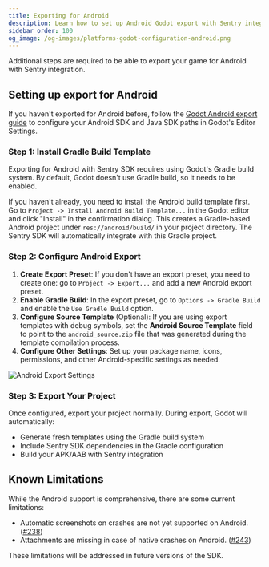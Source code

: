 ```yaml
---
title: Exporting for Android
description: Learn how to set up Android Godot export with Sentry integration
sidebar_order: 100
og_image: /og-images/platforms-godot-configuration-android.png
---
```


Additional steps are required to be able to export your game for Android with Sentry integration.

## Setting up export for Android

If you haven't exported for Android before, follow the [Godot Android export guide](https://docs.godotengine.org/en/stable/tutorials/export/exporting_for_android.html) to configure your Android SDK and Java SDK paths in Godot's Editor Settings.

### Step 1: Install Gradle Build Template

Exporting for Android with Sentry SDK requires using Godot's Gradle build system. By default, Godot doesn't use Gradle build, so it needs to be enabled.

If you haven't already, you need to install the Android build template first. Go to `Project -> Install Android Build Template...` in the Godot editor and click "Install" in the confirmation dialog. This creates a Gradle-based Android project under `res://android/build/` in your project directory. The Sentry SDK will automatically integrate with this Gradle project.

### Step 2: Configure Android Export

1. **Create Export Preset**: If you don't have an export preset, you need to create one: go to `Project -> Export...` and add a new Android export preset.
2. **Enable Gradle Build**: In the export preset, go to `Options -> Gradle Build` and enable the `Use Gradle Build` option.
3. **Configure Source Template** (Optional): If you are using <PlatformLink to="/configuration/stack-traces/">export templates with debug symbols</PlatformLink>, set the **Android Source Template** field to point to the `android_source.zip` file that was generated during the template compilation process.
4. **Configure Other Settings**: Set up your package name, icons, permissions, and other Android-specific settings as needed.

![Android Export Settings](imgs/android_export.png)

### Step 3: Export Your Project

Once configured, export your project normally. During export, Godot will automatically:
- Generate fresh templates using the Gradle build system
- Include Sentry SDK dependencies in the Gradle configuration
- Build your APK/AAB with Sentry integration

## Known Limitations

While the Android support is comprehensive, there are some current limitations:

- Automatic screenshots on crashes are not yet supported on Android. ([#238](https://github.com/getsentry/sentry-godot/issues/238))
- Attachments are missing in case of native crashes on Android. ([#243](https://github.com/getsentry/sentry-godot/issues/243))

These limitations will be addressed in future versions of the SDK.
